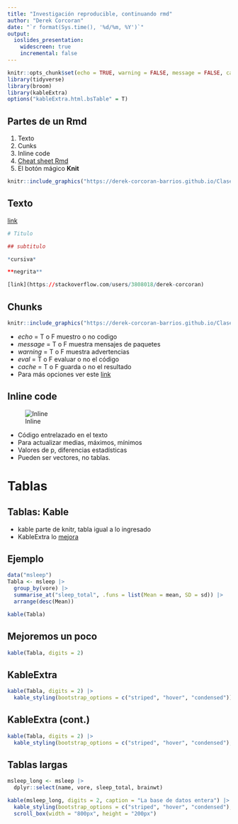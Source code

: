 ```yaml
---
title: "Investigación reproducible, continuando rmd"
author: "Derek Corcoran"
date: "`r format(Sys.time(), '%d/%m, %Y')`"
output:
  ioslides_presentation:
    widescreen: true
    incremental: false
---
```


```r
knitr::opts_chunk$set(echo = TRUE, warning = FALSE, message = FALSE, cache = FALSE, tidy = TRUE, tidy.opts = list(width.cutoff = 50))
library(tidyverse)
library(broom)
library(kableExtra)
options("kableExtra.html.bsTable" = T)
```

## Partes de un Rmd

<div class="columns-2">
  1. Texto
  2. Cunks
  3. Inline code
  4. [Cheat sheet Rmd](https://www.rstudio.com/wp-content/uploads/2015/02/rmarkdown-cheatsheet.pdf)
  5. El botón mágico **Knit**

```r
knitr::include_graphics("https://derek-corcoran-barrios.github.io/Clase2/RMDexample.png")
```

</div>

## Texto

[link](https://stackoverflow.com/users/3808018/derek-corcoran)

```r
# Titulo

## subtitulo

*cursiva*

**negrita**

[link](https://stackoverflow.com/users/3808018/derek-corcoran)
```


## Chunks

```r
knitr::include_graphics("https://derek-corcoran-barrios.github.io/Clase2/Chunk.png")
```

+ *echo* = T o F muestro o no codigo
+ *message* = T o F muestra mensajes de paquetes
+ *warning* = T o F muestra advertencias 
+ *eval* = T o F evaluar o no el código
+ *cache* = T o F guarda o no el resultado
+ Para más opciones ver este [link](https://yihui.name/knitr/options/)

## Inline code

![Inline](https://derek-corcoran-barrios.github.io/Clase2/Inline.png)

- Código entrelazado en el texto
- Para actualizar medias, máximos, mínimos
- Valores de p, diferencias estadísticas
- Pueden ser vectores, no tablas.

# Tablas

## Tablas: Kable

* kable parte de knitr, tabla igual a lo ingresado 
* KableExtra lo [mejora](https://cran.r-project.org/web/packages/kableExtra/vignettes/awesome_table_in_html.html)

## Ejemplo

```r
data("msleep")
Tabla <- msleep |> 
  group_by(vore) |>
  summarise_at("sleep_total", .funs = list(Mean = mean, SD = sd)) |>
  arrange(desc(Mean))

kable(Tabla)
```

## Mejoremos un poco

```r
kable(Tabla, digits = 2)
```


## KableExtra

```r
kable(Tabla, digits = 2) |>
  kable_styling(bootstrap_options = c("striped", "hover", "condensed"))
```

## KableExtra (cont.)

```r
kable(Tabla, digits = 2) |>
  kable_styling(bootstrap_options = c("striped", "hover", "condensed"), full_width = F)
```

## Tablas largas

```r
msleep_long <- msleep |>
  dplyr::select(name, vore, sleep_total, brainwt)

kable(msleep_long, digits = 2, caption = "La base de datos entera") |>
  kable_styling(bootstrap_options = c("striped", "hover", "condensed"), full_width = F) |>
  scroll_box(width = "800px", height = "200px")
```

